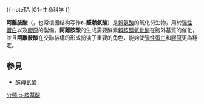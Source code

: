 {{
noteTA
|G1=生命科学
}}
{{chemref|time=2014-06-26T06:43:52+00:00}}
{{Chembox
| verifiedrevid = 443378000
|ImageFile=Allysine.svg 
|ImageSize=
|IUPACName=2-amino-6-oxo-hexanoic acid
|OtherNames=2-aminoadipate semialdehyde, 2-amino-5-formylvaleric acid, norvaline, 6-oxo-DL-norleucine
|Section1= {{Chembox Identifiers
| CASNo = 1962-83-0
| CASNo_Ref = {{cascite|changed|??}}
|   KEGG_Ref  = {{keggcite|correct|kegg}}|  KEGG  =  C04076
|  InChI  =  1/C6H11NO3/c7-5(6(9)10)3-1-2-4-8/h4-5H,1-3,7H2,(H,9,10)/t5-/m0/s1
|  InChIKey  =  GFXYTQPNNXGICT-YFKPBYRVBJ
|  InChI1  =  1/C6H11NO3/c7-5(6(9)10)3-1-2-4-8/h4-5H,1-3,7H2,(H,9,10)
|  InChIKey1  =  GFXYTQPNNXGICT-UHFFFAOYAD
|  SMILES1  =  O=CCCCC(N)C(=O)O
|  StdInChI_Ref  = {{stdinchicite|correct|chemspider}}|  StdInChI  =  1S/C6H11NO3/c7-5(6(9)10)3-1-2-4-8/h4-5H,1-3,7H2,(H,9,10)
|  StdInChIKey_Ref  = {{stdinchicite|correct|chemspider}}|  StdInChIKey  =  GFXYTQPNNXGICT-UHFFFAOYSA-N
|   PubChem = 207
|    ChemSpiderID_Ref  = {{chemspidercite|correct|chemspider}}|  ChemSpiderID  =  202
|   UNII_Ref  = {{fdacite|correct|FDA}}|  UNII  =  425I4Y24YZ
|  ChEBI_Ref  = {{ebicite|correct|EBI}}|  ChEBI  =  57988
|  SMILES  =  O=CCCC[C@H](N)C(=O)O
|   MeSHName = allysine
  
}}
|Section2= {{Chembox Properties
|  C=6|H=11|N=1|O=3
|  Appearance=
|  Density=1.74g/cm<sup>3</sup>
|  MeltingPt=
|  BoilingPtC=295.2
|  Solubility=
  }}
|Section3= {{Chembox Hazards
|  MainHazards=
|  FlashPtC = 132.3
|  AutoignitionC =
  }}
}}

'''阿離胺酸'''（{{lang-en|Allysine}}，也常根据结构写作'''ε-醛赖氨酸'''）是[[賴氨酸|賴氨酸]]的氧化衍生物，用於[[彈性蛋白|彈性蛋白]]以及[[膠原|膠原]]的製備。'''阿離胺酸'''的生成需要酵素[[賴胺醯氧化酶|賴胺醯氧化酶]]在胞外基質的催化，並且'''阿離胺酸'''在交聯結構的形成扮演了重要的角色，能夠使[[彈性蛋白|彈性蛋白]]和[[膠原|膠原]]更為穩定。

==參見==
*[[酵母氨酸|酵母氨酸]]

{{Amino acid metabolism intermediates}}

[[分類:α-胺基酸|分類:α-胺基酸]]

{{生物學小作品}}